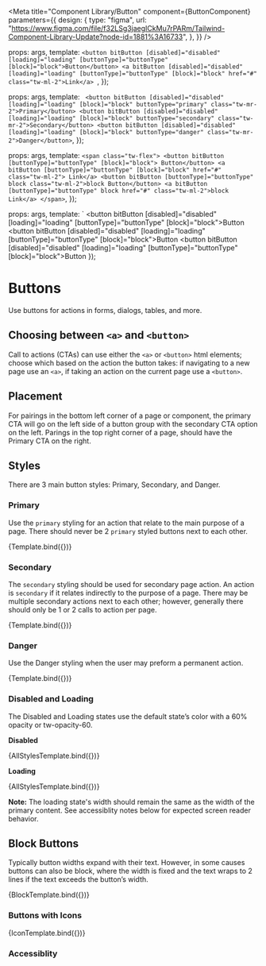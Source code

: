 

<Meta
  title="Component Library/Button"
  component={ButtonComponent}
  parameters={{
    design: {
      type: "figma",
      url: "https://www.figma.com/file/f32LSg3jaegICkMu7rPARm/Tailwind-Component-Library-Update?node-id=1881%3A16733",
    },
  }}
/>

  props: args,
  template: `
   <button bitButton [disabled]="disabled" [loading]="loading" [buttonType]="buttonType" [block]="block">Button</button>
    <a bitButton [disabled]="disabled" [loading]="loading" [buttonType]="buttonType" [block]="block" href="#" class="tw-ml-2">Link</a>  `,
});

  props: args,
  template: `
    <button bitButton [disabled]="disabled" [loading]="loading" [block]="block" buttonType="primary" class="tw-mr-2">Primary</button>
    <button bitButton [disabled]="disabled" [loading]="loading" [block]="block" buttonType="secondary" class="tw-mr-2">Secondary</button>
    <button bitButton [disabled]="disabled" [loading]="loading" [block]="block" buttonType="danger" class="tw-mr-2">Danger</button>`,
});

  props: args,
  template: `
    <span class="tw-flex">
      <button bitButton [buttonType]="buttonType" [block]="block"> Button</button>
      <a bitButton [buttonType]="buttonType" [block]="block" href="#" class="tw-ml-2"> Link</a>
      <button bitButton [buttonType]="buttonType" block class="tw-ml-2">block Button</button>
      <a bitButton [buttonType]="buttonType" block href="#" class="tw-ml-2">block Link</a>
    </span> `,
});

  props: args,
  template: `
   <button bitButton [disabled]="disabled" [loading]="loading" [buttonType]="buttonType" [block]="block"><i class="bwi bwi-plus tw-mr-2"></i>Button</button>
   <button bitButton [disabled]="disabled" [loading]="loading" [buttonType]="buttonType" [block]="block"><i class="bwi bwi-plus tw-mr-2"></i>Button</button>
   <button bitButton [disabled]="disabled" [loading]="loading" [buttonType]="buttonType" [block]="block"><i class="bwi bwi-plus tw-mr-2"></i>Button</button>
});

# Buttons

Use buttons for actions in forms, dialogs, tables, and more.

## Choosing between `<a>` and `<button>`

Call to actions (CTAs) can use either the `<a>` or `<button>` html elements; choose which based on the action the button takes: if navigating to a new page use an `<a>`, if taking an action on the current page use a `<button>`.

## Placement

For pairings in the bottom left corner of a page or component, the primary CTA will go on the left side of a button group with the secondary CTA option on the left.
Parings in the top right corner of a page, should have the Primary CTA on the right.

## Styles

There are 3 main button styles: Primary, Secondary, and Danger.

### Primary

Use the `primary` styling for an action that relate to the main purpose of a page. There should never be 2 `primary` styled buttons next to each other.

<Canvas>
  <Story name="Primary" args={{ buttonType: "primary" }} height="290px">
    {Template.bind({})}
  </Story>
</Canvas>

### Secondary

The `secondary` styling should be used for secondary page action. An action is `secondary` if it relates indirectly to the purpose of a page. There may be multiple secondary actions next to each other; however, generally there should only be 1 or 2 calls to action per page.

<Canvas>
  <Story name="Secondary" args={{ buttonType: "secondary" }} height="290px">
    {Template.bind({})}
  </Story>
</Canvas>

### Danger

Use the Danger styling when the user may preform a permanent action.

<Canvas>
  <Story name="Danger" args={{ buttonType: "danger" }} height="290px">
    {Template.bind({})}
  </Story>
</Canvas>

### Disabled and Loading

The Disabled and Loading states use the default state’s color with a 60% opacity or tw-opacity-60.

**Disabled**

<Canvas>
  <Story name="Disabled" args={{ disabled: "true" }} height="290px">
    {AllStylesTemplate.bind({})}
  </Story>
</Canvas>

**Loading**

<Canvas>
  <Story name="Loading" args={{ loading: "true" }} height="290px">
    {AllStylesTemplate.bind({})}
  </Story>
</Canvas>

**Note:** The loading state's width should remain the same as the width of the primary content. See accessiblity notes below for expected screen reader behavior.

## Block Buttons

Typically button widths expand with their text. However, in some causes buttons can also be block, where the width is fixed and the text wraps to 2 lines if the text exceeds the button’s width.

<Canvas>
  <Story name="Block" args={{ block: "true" }} height="290px">
    {BlockTemplate.bind({})}
  </Story>
</Canvas>

### Buttons with Icons

<Canvas>
  <Story name="With Icon" args={{ buttonType: "primary" }} height="290px">
    {IconTemplate.bind({})}
  </Story>
</Canvas>

### Accessiblity
